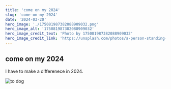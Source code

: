 ```yaml
---
title: 'come on my 2024'
slug: 'come-on-my-2024'
date: '2024-03-20'
hero_image: './175081987382088909032.png'
hero_image_alt: '175081987382088909032'
hero_image_credit_text: 'Photo by 175081987382088909032'
hero_image_credit_link: 'https://unsplash.com/photos/a-person-standing-on-top-of-a-sand-dune-brFQojtwSzE'
---
```


## come on my 2024

I have to make a differenece in 2024.

![to dog](./two-dog-one-cat-one-girl.jpeg)
